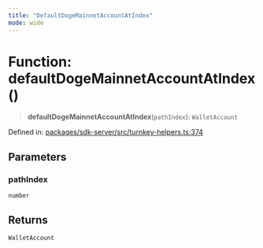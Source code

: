 ```yaml
---
title: "DefaultDogeMainnetAccountAtIndex"
mode: wide
---
```

  
# Function: defaultDogeMainnetAccountAtIndex()

> **defaultDogeMainnetAccountAtIndex**(`pathIndex`): `WalletAccount`

Defined in: [packages/sdk-server/src/turnkey-helpers.ts:374](https://github.com/tkhq/sdk/blob/d88b5e1f9a6cca8e54e61f8a127aa90fcebeaa2e/packages/sdk-server/src/turnkey-helpers.ts#L374)

## Parameters

### pathIndex

`number`

## Returns

`WalletAccount`
